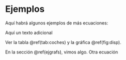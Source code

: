 ```r
```
# Ejemplos

Aquí habrá algunos ejemplos de más ecuaciones:

\begin{equation}
f(x)=\int 2g(u)\,du
 (\#eq:integral)
\end{equation}

Aquí un texto adicional

Ver la tabla \@ref(tab:coches) y la gráfica \@ref(fig:disp).

En la sección \@ref(ejgrafs), vimos algo. Otra ecuación

\begin{equation}
f(x)=\int 2h(u)\,du
 (\#eq:integral2)
\end{equation}
